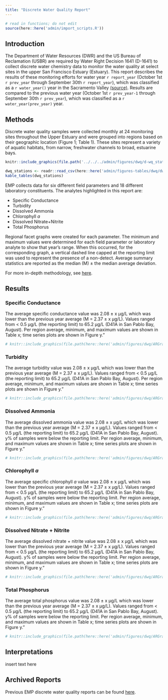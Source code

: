 ```yaml
---
title: "Discrete Water Quality Report"
---
```


```r
# read in functions; do not edit
source(here::here('admin/import_scripts.R'))
```

## Introduction

The Department of Water Resources (DWR) and the US Bureau of Reclamation (USBR) are required by Water Right Decision 1641 (D-1641) to collect discrete water chemistry data to monitor the water quality at select sites in the upper San Francisco Estuary (Estuary). This report describes the results of these monitoring efforts for water year `r report_year` (October 1st `r prev_year` through September 30th `r report_year`), which was classified as a `r water_year()` year in the Sacramento Valley [(source)](https://cdec.water.ca.gov/reportapp/javareports?name=WSIHIST). Results are compared to the previous water year (October 1st `r prev_year-1` through September 30th `r prev_year`), which was classified as a `r water_year(prev_year)` year.

## Methods

Discrete water quality samples were collected monthly at 24 monitoring sites throughout the Upper Estuary and were grouped into regions based on their geographic location (Figure 1; Table 1). These sites represent a variety of aquatic habitats, from narrow, freshwater channels to broad, estuarine bays.

```r
knitr::include_graphics(file.path('../../../admin/figures/dwq/d-wq_station_map.jpg'))
```

```r
dwq_stations <- readr::read_csv(here::here('admin/figures-tables/dwq/dwq-stations.csv'))
kable_tables(dwq_stations)
```

EMP collects data for six different field parameters and 18 different laboratory constituents. The analytes highlighted in this report are:

-   Specific Conductance
-   Turbidity
-   Dissolved Ammonia
-   Chlorophyll *a*
-   Dissolved Nitrate+Nitrite
-   Total Phosphorus

Regional facet graphs were created for each parameter. The minimum and maximum values were determined for each field parameter or laboratory analyte to show that year's range. When this occurred, for the corresponding graph, a vertical dashed line capped at the reporting limit was used to represent the presence of a non-detect. Average summary statistics are reported as the median (M) ± the median average deviation.

For more in-depth methodology, see [here](https://portal.edirepository.org/nis/metadataviewer?packageid=edi.1320.6).

## Results

### Specific Conductance

The average specific conductance value was 2.08 ± x μg/L which was lower than the previous year average (M = 2.37 ± x μg/L). Values ranged from \< 0.5 μg/L (the reporting limit) to 65.2 μg/L (D41A in San Pablo Bay, August). Per region average, minimum, and maximum values are shown in Table x; time series plots are shown in Figure y.”

```r
# knitr::include_graphics(file.path(here::here('admin/figures/dwq/ARGraph_SpCndSurface.jpg')))
```

### Turbidity

The average turbidity value was 2.08 ± x μg/L which was lower than the previous year average (M = 2.37 ± x μg/L). Values ranged from \< 0.5 μg/L (the reporting limit) to 65.2 μg/L (D41A in San Pablo Bay, August). Per region average, minimum, and maximum values are shown in Table x; time series plots are shown in Figure y.”

```r
# knitr::include_graphics(file.path(here::here('admin/figures/dwq/ARGraph_TurbiditySurface.jpg')))
```

### Dissolved Ammonia

The average dissolved ammonia value was 2.08 ± x μg/L which was lower than the previous year average (M = 2.37 ± x μg/L). Values ranged from \< 0.5 μg/L (the reporting limit) to 65.2 μg/L (D41A in San Pablo Bay, August). y% of samples were below the reporting limit. Per region average, minimum, and maximum values are shown in Table x; time series plots are shown in Figure y.”

```r
# knitr::include_graphics(file.path(here::here('admin/figures/dwq/ARGraph_DissAmmonia.jpg')))
```

### Chlorophyll *a*

The average specific chlorophyll *a* value was 2.08 ± x μg/L which was lower than the previous year average (M = 2.37 ± x μg/L). Values ranged from \< 0.5 μg/L (the reporting limit) to 65.2 μg/L (D41A in San Pablo Bay, August). y% of samples were below the reporting limit. Per region average, minimum, and maximum values are shown in Table x; time series plots are shown in Figure y.”

```r
# knitr::include_graphics(file.path(here::here('admin/figures/dwq/ARGraph_Chla.jpg')))
```

### Dissolved Nitrate + Nitrite

The average dissolved nitrate + nitrite value was 2.08 ± x μg/L which was lower than the previous year average (M = 2.37 ± x μg/L). Values ranged from \< 0.5 μg/L (the reporting limit) to 65.2 μg/L (D41A in San Pablo Bay, August). y% of samples were below the reporting limit. Per region average, minimum, and maximum values are shown in Table x; time series plots are shown in Figure y.”

```r
# knitr::include_graphics(file.path(here::here('admin/figures/dwq/ARGraph_DissNitrateNitrite.jpg')))
```

### Total Phosphorus

The average total phosphorus value was 2.08 ± x μg/L which was lower than the previous year average (M = 2.37 ± x μg/L). Values ranged from \< 0.5 μg/L (the reporting limit) to 65.2 μg/L (D41A in San Pablo Bay, August). y% of samples were below the reporting limit. Per region average, minimum, and maximum values are shown in Table x; time series plots are shown in Figure y.”

```r
# knitr::include_graphics(file.path(here::here('admin/figures/dwq/ARGraph_TotPhos.jpg')))
```

## Interpretations

insert text here

## Archived Reports

Previous EMP discrete water quality reports can be found [here](https://github.com/emp-dwr/emp-website/tree/gh-pages/admin/archive/d-wq).
